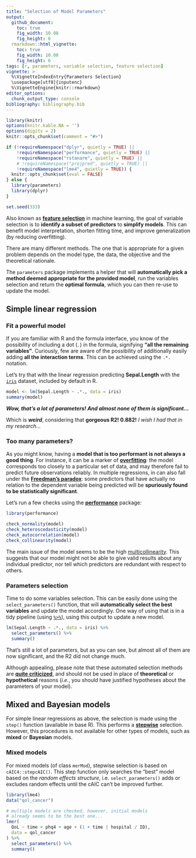 ```yaml
---
title: "Selection of Model Parameters"
output: 
  github_document:
    toc: true
    fig_width: 10.08
    fig_height: 6
  rmarkdown::html_vignette:
    toc: true
    fig_width: 10.08
    fig_height: 6
tags: [r, parameters, variable selection, feature selection]
vignette: >
  %\VignetteIndexEntry{Parameters Selection}
  \usepackage[utf8]{inputenc}
  %\VignetteEngine{knitr::rmarkdown}
editor_options: 
  chunk_output_type: console
bibliography: bibliography.bib
---
```


```r
library(knitr)
options(knitr.kable.NA = '')
options(digits = 2)
knitr::opts_chunk$set(comment = "#>")

if (!requireNamespace("dplyr", quietly = TRUE) ||
    !requireNamespace("performance", quietly = TRUE) ||
    !requireNamespace("rstanarm", quietly = TRUE) ||
    # !requireNamespace("projpred", quietly = TRUE) ||
    !requireNamespace("lme4", quietly = TRUE)) {
  knitr::opts_chunk$set(eval = FALSE)
} else {
  library(parameters)
  library(dplyr)
}

set.seed(333)
```

Also known as [**feature selection**](https://en.wikipedia.org/wiki/Feature_selection) in machine learning, the goal of variable selection is to **identify a subset of predictors** to **simplify models**. This can benefit model interpretation, shorten fitting time, and improve generalization (by reducing overfitting).

There are many different methods. The one that is appropriate for a given problem depends on the model type, the data, the objective and the theoretical rationale.

The `parameters` package implements a helper that will **automatically pick a method deemed appropriate for the provided model**, run the variables selection and return the **optimal formula**, which you can then re-use to update the model.

## Simple linear regression

### Fit a powerful model

If you are familiar with R and the formula interface, you know of the possibility of including a dot (`.`) in the formula, signifying **"all the remaining variables"**. Curiously, few are aware of the possibility of additionally easily adding **all the interaction terms**. This can be achieved using the `.*.` notation.

Let's try that with the linear regression predicting **Sepal.Length** with the [`iris`](https://en.wikipedia.org/wiki/Iris_flower_data_set) dataset, included by default in R.

```r
model <- lm(Sepal.Length ~ .*., data = iris)
summary(model)
```

***Wow, that's a lot of parameters! And almost none of them is significant...***

Which is ***weird***, considering that **gorgeous R2! 0.882!** *I wish I had that in my research...*

### Too many parameters?

As you might know, having a **model that is too performant is not always a good thing**. For instance, it can be a marker of [**overfitting**](https://en.wikipedia.org/wiki/Overfitting): the model corresponds too closely to a particular set of data, and may therefore fail to predict future observations reliably. In multiple regressions, in can also fall under the [**Freedman's paradox**](https://en.wikipedia.org/wiki/Freedman%27s_paradox): some predictors that have actually no relation to the dependent variable being predicted will be **spuriously found to be statistically significant**.

Let's run a few checks using the [**performance**](https://github.com/easystats/performance) package:
```r
library(performance)

check_normality(model)
check_heteroscedasticity(model)
check_autocorrelation(model)
check_collinearity(model)
```

The main issue of the model seems to be the high [multicollinearity](https://en.wikipedia.org/wiki/Multicollinearity). This suggests that our model might not be able to give valid results about any individual predictor, nor tell which predictors are redundant with respect to others.

### Parameters selection

Time to do some variables selection. This can be easily done using the `select_parameters()` function, that will **automatically select the best variables** and update the model accordingly. One way of using that is in a tidy pipeline (using [`%>%`](https://cran.r-project.org/package=magrittr/README.html)), using this output to update a new model.


```r
lm(Sepal.Length ~ .*., data = iris) %>% 
  select_parameters() %>% 
  summary()
```


That's still a lot of parameters, but as you can see, but almost all of them are now significant, and the R2 did not change much. 

Although appealing, please note that these automated selection methods are [**quite criticized**](https://towardsdatascience.com/stopping-stepwise-why-stepwise-selection-is-bad-and-what-you-should-use-instead-90818b3f52df), and should not be used in place of **theoretical** or **hypothetical** reasons (*i.e.*, you should have justified hypotheses about the parameters of your model).



## Mixed and Bayesian models

For simple linear regressions as above, the selection is made using the `step()` function (available in base R). This performs a [**stepwise**](https://en.wikipedia.org/wiki/Stepwise_regression) selection. However, this procedures is not available for other types of models, such as **mixed** or **Bayesian** models.

### Mixed models

For mixed models (of class `merMod`), stepwise selection is based on `cAIC4::stepcAIC()`. This step function only searches the "best" model based on the _random effects structure_, i.e. `select_parameters()` adds or excludes random effects until the cAIC can't be improved further.

```r
library(lme4)
data("qol_cancer")

# multiple models are checked, however, initial models
# already seems to be the best one...
lmer(
  QoL ~ time + phq4 + age + (1 + time | hospital / ID),
  data = qol_cancer
) %>% 
  select_parameters() %>%
  summary()
```
